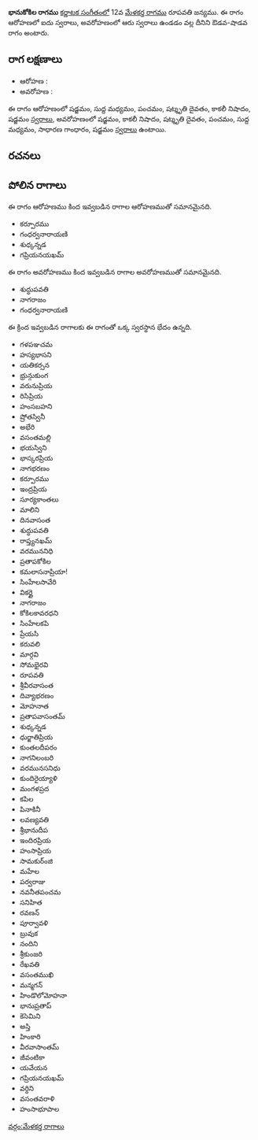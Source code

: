 {{Infobox ragam
	| name          	= భానుకోకిల
	| synonym	    	= 
	| mela          	= 
	| chakra        	= 
	| janaka        	= 
	| type          	= ఔడవ-శాడవ
	| arohanam      	= {{svaraC|S|M1|P|D3|N3|S'}} 
	| avarohanam    	= {{svaraC|S'|N3|D3|P|M1|G2|S}}
	| jeeva         	=
	| chhaya        	=
	| nyasa         	=
	| vishesha      	= 
	| equivalent  		= 
}}
{{కర్ణాటక సంగీత రాగాలు}}
'''భానుకోకిల రాగము''' [[కర్ణాటక సంగీతం]]లో 12వ [[మేళకర్త రాగము]] రూపవతి జన్యము.  ఈ రాగం ఆరోహణలో ఐదు స్వరాలు, అవరోహణంలో ఆరు స్వరాలు ఉండడం వల్ల దీనిని ఔడవ-షాడవ రాగం అంటారు.


==రాగ లక్షణాలు==


* ఆరోహణ : {{svaraC|S|M1|P|D3|N3|S'}} 
* అవరోహణ : {{svaraC|S'|N3|D3|P|M1|G2|S}}

ఈ రాగం ఆరోహణంలో షడ్జమం, సుద్ద మధ్యమం, పంచమం, షట్శృతి దైవతం, కాకలీ నిషాదం, షడ్జమం [[స్వరాలు]], అవరోహణంలో షడ్జమం, కాకలీ నిషాదం, షట్శృతి దైవతం, పంచమం, సుద్ద మధ్యమం, సాధారణ గాంధారం, షడ్జమం [[స్వరాలు]] ఉంటాయి.

==రచనలు==



==పోలిన రాగాలు==
ఈ రాగం ఆరోహణము కింద ఇవ్వబడిన రాగాల ఆరోహణముతో సమానమైనది.
* కర్పూరము
* గంధర్వనారాయణి
* శుధ్కన్నడ
* గప్రియనయఖమ్

ఈ రాగం అవరోహణము కింద ఇవ్వబడిన రాగాల అవరోహణముతో సమానమైనది.
* శుద్ధుపవతి
* నాగరాజం
* గంధర్వనారాయణి

ఈ క్రింద ఇవ్వబడిన రాగాలకు ఈ రాగంతో ఒక్క స్వరస్థాన భేదం ఉన్నది.
* గళపఞచమ
* హస్యభాసని
* యతికర్సన
* భ్రున్గుకుంగ
* వరునుప్రియ
* రిసిప్రియ
* హంసబహని
* ష్రోతస్వినీ
* అభేరి
* వసంతమల్లి
* భయస్విని
* భాస్కరప్రియ
* నాగభరణం
* కర్పూరము
* ఇంద్రప్రియ
* సూర్యకాంతలు
* మాలిని
* దినవాసంత
* శుద్ధుపవతి
* రాప్త్యనఖమ్
* వరముననిధి
* ప్రతాపకోకిల
* కమలాసనాప్రియా!
* సింహేలసావేరి
* వికర్ణై
* నాగరాజం
* కోకిలకావరధని
* సింహేలకపి
* ప్రేయసి
* కరువలి
* మార్గవి
* సోమభైరవి
* రూపవతి
* శ్రీవీరవాసంత
* దివ్యాభరణం
* మోహనాత
* ప్రతాపవాసంతమ్
* శుధ్కన్నడ
* ధుర్జాతిప్రియ
* కుంతలదీపరం
* నాగనిలంబరి
* వరమునసనిధు
* కుందిరైయ్యాళి
* మంగళప్రద
* కపిల
* పినాకినీ
* లవణ్యవతి
* శ్రీభానుదీప
* ఇందిరప్రియ
* హంసాప్రియ
* సామకుర్ంజి
* మహేల
* పర్వరాజు
* నవనీతపంచమ
* సనిహిత
* రవణన్
* పూర్వావళి
* బ్రువుక
* నందిని
* శ్రీకుంజరి
* రేఖవతి
* వసంతముఖి
* మన్మగన్
* హిండొలోమోహనా
* భానుప్రతాప్
* కెసెమిని
* అస్తి
* హింకారి
* వీరవాసాంతమ్
* జీవంటికా
* యవేయన
* గప్రియనయఖమ్
* వర్ధిని
* వసంతవరాళి
* హంసాభూపాల



[[వర్గం:మేళకర్త రాగాలు]]
